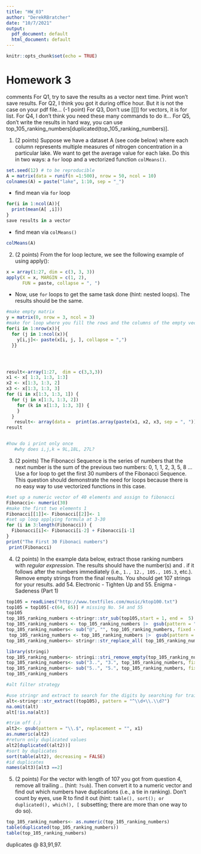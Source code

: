 ```yaml
---
title: "HW_03"
author: "DerekRBratcher"
date: "10/7/2021"
output:
  pdf_document: default
  html_document: default
---
```


```r
knitr::opts_chunk$set(echo = TRUE)
```

# __Homework 3__  


comments
For Q1, try to save the results as a vector next time. Print won't save results.
For Q2, I think you got it during office hour. But it is not the case on your pdf file... (-1 point)
For Q3, Don't use [[]] for vectors, it is for list.
For Q4, I don't think you need these many commands to do it...
For Q5, don't write the results in hard way, you can use top_105_ranking_numbers[duplicated(top_105_ranking_numbers)].


 1. (2 points) Suppose we have a dataset A (see code below) where each column represents multiple measures of nitrogen concentration in a particular lake. We want to get the average value for each lake. Do this in two ways: a `for` loop and a vectorized function `colMeans()`.
```r
set.seed(12) # to be reproducible
A = matrix(data = runif(n =1:500), nrow = 50, ncol = 10)
colnames(A) = paste("lake", 1:10, sep = "_")
```

   + find mean via `for` loop
```r
for(i in 1:ncol(A)){
  print(mean(A[ ,i]))
}
save results in a vector
```
 
 
  + find mean via `colMeans()`
 

```r
colMeans(A)
```











2. (2 points) From the for loop lecture, we see the following example of using apply():
 
```r
x = array(1:27, dim = c(3, 3, 3))
apply(X = x, MARGIN = c(1, 2), 
      FUN = paste, collapse = ", ")
```
 + Now, use `for` loops to get the same task done (hint: nested loops). The results should be the same. 

```r

#make empty matrix
y = matrix(0, nrow = 3, ncol = 3)
#make for loop where you fill the rows and the columns of the empty vector with your vectors corresponding to the rows and cols of array X
for(i in 1:nrow(x)){
  for (j in 1:ncol(x)){
    y[i,j]<- paste(x[i, j, ], collapse = ",")
  }}




result<-array(1:27,  dim = c(3,3,3))
x1 <- x[ 1:3, 1:3, 1:3]
x2 <- x[1:3, 1:3, 2]
x3 <- x[1:3, 1:3, 3]
for (i in x[1:3, 1:3, 1]) {
  for (j in x[1:3, 1:3, 2]) 
    for (k in x[1:3, 1:3, 3]) {
    }
  }
   result<- array(data =  print(as.array(paste(x1, x2, x3, sep = ", "))), dim = c(3,3,3))
result


#how do i print only once
   #why does i,j,k = 9L,18L, 27L?

```




3. (2 points) The Fibonacci Sequence is the series of numbers that the next number is the sum of the previous two numbers: 0, 1, 1, 2, 3, 5, 8 … Use a for loop to get the first 30 numbers of the Fibonacci Sequence. This question should demonstrate the need for loops because there is no easy way to use vectorized functions in this case.

```r
#set up a numeric vector of 40 elements and assign to fibonacci
Fibonacci<- numeric(30)
#make the first two elements 1
Fibonacci[[1]]<- Fibonacci[[2]]<- 1
#set up loop applying formula at 3-30
for (i in 3:length(Fibonacci)) { 
  Fibonacci[i]<- Fibonacci[i-2] + Fibonacci[i-1]
}
print("The First 30 Fibonaci numbers")
 print(Fibonacci)

```
4. (2 points) In the example data below, extract those ranking numbers with _regular expression_. The results should have the number(s) and . if it follows after the numbers immediately (i.e., `1., 12., 105., 105.3`, etc.). Remove empty strings from the final results. You should get 107 strings for your results. 
add 54. Electronic - Tighten Up and 55. Enigma - Sadeness (Part 1)
```r
top105 = readLines("http://www.textfiles.com/music/ktop100.txt")
top105 = top105[-c(64, 65)] # missing No. 54 and 55
top105
top_105_ranking_numbers <-stringr::str_sub(top105,start = 1, end =  5)
top_105_ranking_numbers <- top_105_ranking_numbers |>  gsub(pattern = "[[:alpha:]]",replacement =  " ", x = top_105_ranking_numbers)
top_105_ranking_numbers<- sub("@", "", top_105_ranking_numbers, fixed = TRUE)
 top_105_ranking_numbers <- top_105_ranking_numbers |>  gsub(pattern = "[[:blank:]]",replacement =  "", x = top_105_ranking_numbers)
top_105_ranking_numbers<- stringr::str_replace_all( top_105_ranking_numbers,":", "")

library(stringi)
top_105_ranking_numbers<- stringi::stri_remove_empty(top_105_ranking_numbers, na_empty = FALSE)
top_105_ranking_numbers<- sub("3..", "3.", top_105_ranking_numbers, fixed = TRUE)
top_105_ranking_numbers<- sub("5..", "5.", top_105_ranking_numbers, fixed = TRUE)
top_105_ranking_numbers
```


```r
#alt filter strategy

#use stringr and extract to search for the digits by searching for traits shared only by digits
alt<-stringr::str_extract((top105), pattern = "^\\d+\\.\\d?")
na.omit(alt)
alt[!is.na(alt)]

#trim off (.)
alt2<- gsub(pattern = "\\.$", replacement = "", x1)
as.numeric(alt2)
#return only duplicated values
alt2[duplicated((alt2))] 
#sort by duplicates
sort(table(alt2), decreasing = FALSE)
#id duplicates
names(alt3)[alt3 ==2]
```

5. (2 points) For the vector with length of 107 you got from question 4, remove all trailing .. (hint: `?sub`). Then convert it to a numeric vector and find out which numbers have duplications (i.e., a tie in ranking). Don’t count by eyes, use R to find it out (hint: `table(), sort(); or duplicated(), which(), [` subsetting; there are more than one way to do so).

```r
top_105_ranking_numbers<- as.numeric(top_105_ranking_numbers)
table(duplicated(top_105_ranking_numbers))
table(top_105_ranking_numbers)

```

 duplicates @ 83,91,97.